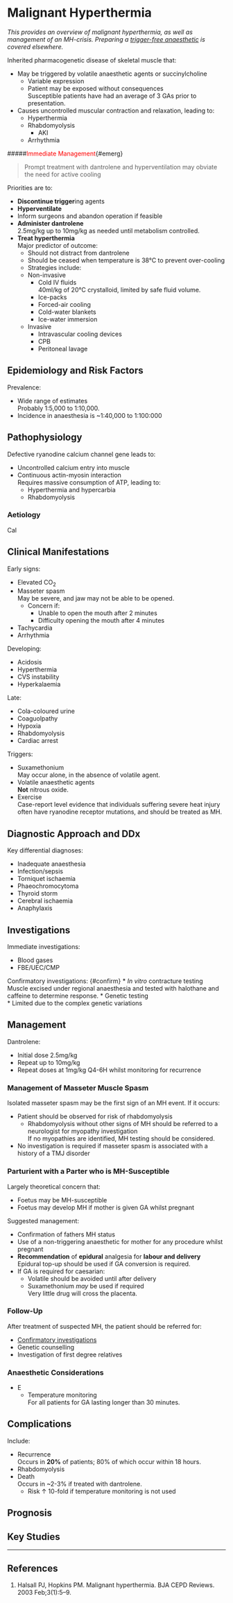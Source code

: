# Malignant Hyperthermia {#sec-mh}


*This provides an overview of malignant hyperthermia, as well as management of an MH-crisis. Preparing a [trigger-free anaesthetic](/anaesthesia/general/trigger.md) is covered elsewhere.*

Inherited pharmacogenetic disease of skeletal muscle that:

* May be triggered by volatile anaesthetic agents or succinylcholine
	* Variable expression
	* Patient may be exposed without consequences\
	Susceptible patients have had an average of 3 GAs prior to presentation.
* Causes uncontrolled muscular contraction and relaxation, leading to:
	* Hyperthermia
	* Rhabdomyolysis
		* AKI
	* Arrhythmia


#####<span style="color:red">Immediate Management</span>{#emerg}

>Prompt treatment with dantrolene and hyperventilation may obviate the need for active cooling

Priorities are to:

* **Discontinue trigger**ing agents
* **Hyperventilate**
* Inform surgeons and abandon operation if feasible
* **Administer dantrolene**\
2.5mg/kg up to 10mg/kg as needed until metabolism controlled.
* **Treat hyperthermia**\
Major predictor of outcome:
	* Should not distract from dantrolene
	* Should be ceased when temperature is 38°C to prevent over-cooling
	* Strategies include:
	* Non-invasive
		* Cold IV fluids\
		40ml/kg of 20°C crystalloid, limited by safe fluid volume.
		* Ice-packs
		* Forced-air cooling
		* Cold-water blankets
		* Ice-water immersion
	* Invasive
		* Intravascular cooling devices
		* CPB
		* Peritoneal lavage


## Epidemiology and Risk Factors

Prevalence:

* Wide range of estimates\
Probably 1:5,000 to 1:10,000.
* Incidence in anaesthesia is ~1:40,000 to 1:100:000


## Pathophysiology

Defective ryanodine calcium channel gene leads to:

* Uncontrolled calcium entry into muscle
* Continuous actin-myosin interaction\
Requires massive consumption of ATP, leading to:
	* Hyperthermia and hypercarbia
	* Rhabdomyolysis

### Aetiology

Cal

## Clinical Manifestations

Early signs:

* Elevated CO~2~
* Masseter spasm\
May be severe, and jaw may not be able to be opened.
	* Concern if:
		* Unable to open the mouth after 2 minutes
		* Difficulty opening the mouth after 4 minutes 
* Tachycardia
* Arrhythmia

Developing:

* Acidosis
* Hyperthermia
* CVS instability
* Hyperkalaemia

Late:

* Cola-coloured urine
* Coaguolpathy
* Hypoxia
* Rhabdomyolysis
* Cardiac arrest

Triggers:

* Suxamethonium\
May occur alone, in the absence of volatile agent.
* Volatile anaesthetic agents\
**Not** nitrous oxide.
* Exercise\
Case-report level evidence that individuals suffering severe heat injury often have ryanodine receptor mutations, and should be treated as MH.

## Diagnostic Approach and DDx

Key differential diagnoses:

* Inadequate anaesthesia
* Infection/sepsis
* Torniquet ischaemia
* Phaeochromocytoma
* Thyroid storm
* Cerebral ischaemia
* Anaphylaxis

## Investigations

Immediate investigations:

* Blood gases
* FBE/UEC/CMP


Confirmatory investigations: {#confirm}
* *In vitro* contracture testing\
Muscle excised under regional anaesthesia and tested with halothane and caffeine to determine response.
* Genetic testing\
	* Limited due to the complex genetic variations

## Management

Dantrolene:

* Initial dose 2.5mg/kg
* Repeat up to 10mg/kg
* Repeat doses at 1mg/kg Q4-6H whilst monitoring for recurrence


### Management of Masseter Muscle Spasm

Isolated masseter spasm may be the first sign of an MH event. If it occurs:

* Patient should be observed for risk of rhabdomyolysis
	* Rhabdomyolysis without other signs of MH should be referred to a neurologist for myopathy investigation\
	If no myopathies are identified, MH testing should be considered.
* No investigation is required if masseter spasm is associated with a history of a TMJ disorder

### Parturient with a Parter who is MH-Susceptible

Largely theoretical concern that:

* Foetus may be MH-susceptible
* Foetus may develop MH if mother is given GA whilst pregnant


Suggested management:

* Confirmation of fathers MH status
* Use of a non-triggering anaesthetic for mother for any procedure whilst pregnant
* **Recommendation** of **epidural** analgesia for **labour and delivery**\
Epidural top-up should be used if GA conversion is required.
* If GA is required for caesarian:
	* Volatile should be avoided until after delivery
	* Suxamethonium *may* be used if required\
	Very little drug will cross the placenta.

### Follow-Up

After treatment of suspected MH, the patient should be referred for:

* [Confirmatory investigations](#confirm)
* Genetic counselling\
* Investigation of first degree relatives

### Anaesthetic Considerations

* E
	* Temperature monitoring\
	For all patients for GA lasting longer than 30 minutes.

## Complications

Include:

* Recurrence\
Occurs in **20%** of patients; 80% of which occur within 18 hours.
* Rhabdomyolysis
* Death\
Occurs in ~2-3% if treated with dantrolene.
	* Risk ↑ 10-fold if temperature monitoring is not used


## Prognosis


## Key Studies


---

## References

1. Halsall PJ, Hopkins PM. Malignant hyperthermia. BJA CEPD Reviews. 2003 Feb;3(1):5–9. 
